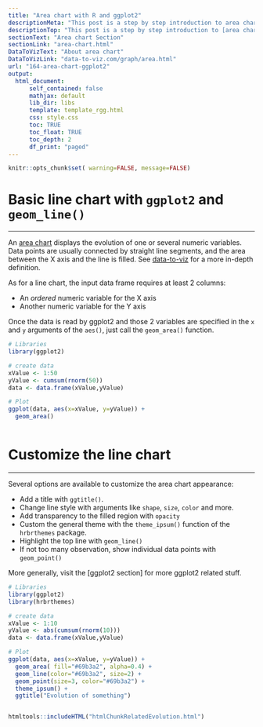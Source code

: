 ```yaml
---
title: "Area chart with R and ggplot2"
descriptionMeta: "This post is a step by step introduction to area chart with R and ggplot2. It provides several reproducible examples with explanation and R code."
descriptionTop: "This post is a step by step introduction to [area chart](area-chart.html) with R and [ggplot2](ggplot2.html). It provides several reproducible examples with explanation and R code."
sectionText: "Area chart Section"
sectionLink: "area-chart.html"
DataToVizText: "About area chart"
DataToVizLink: "data-to-viz.com/graph/area.html"
url: "164-area-chart-ggplot2"
output:
  html_document:
      self_contained: false    
      mathjax: default
      lib_dir: libs
      template: template_rgg.html
      css: style.css
      toc: TRUE
      toc_float: TRUE
      toc_depth: 2
      df_print: "paged"
---
```



```r
knitr::opts_chunk$set( warning=FALSE, message=FALSE)
```

<div class="container">




# Basic line chart with `ggplot2` and `geom_line()`
***

<div class = "row">

<div class = "col-md-6  col-sm-12 align-self-center">

An [area chart](area-chart.html) displays the evolution of one or several numeric variables. Data points are usually connected by straight line segments, and the area between the X axis and the line is filled. See [data-to-viz](https://www.data-to-viz.com/graph/line.html) for a more in-depth definition. 

As for a line chart, the input data frame requires at least 2 columns:

- An *ordered* numeric variable for the X axis
- Another numeric variable for the Y axis

Once the data is read by ggplot2 and those 2 variables are specified in the `x` and `y` arguments of the `aes()`, just call the `geom_area()` function.

</div>


<div class = "col-md-6  col-sm-12">

```r
# Libraries
library(ggplot2)

# create data
xValue <- 1:50
yValue <- cumsum(rnorm(50))
data <- data.frame(xValue,yValue)

# Plot
ggplot(data, aes(x=xValue, y=yValue)) +
  geom_area()
```


</div>
</div>



```r
```










# Customize the line chart
***

<div class = "row">

<div class = "col-md-6  col-sm-12 align-self-center">

Several options are available to customize the area chart appearance:

- Add a title with `ggtitle()`.
- Change line style with arguments like `shape`, `size`, `color` and more.
- Add transparency to the filled region with `opacity`
- Custom the general theme with the `theme_ipsum()` function of the `hrbrthemes` package.
- Highlight the top line with `geom_line()`
- If not too many observation, show individual data points with `geom_point()`

More generally, visit the [ggplot2 section] for more ggplot2 related stuff.

</div>


<div class = "col-md-6  col-sm-12">

```r
# Libraries
library(ggplot2)
library(hrbrthemes)

# create data
xValue <- 1:10
yValue <- abs(cumsum(rnorm(10)))
data <- data.frame(xValue,yValue)

# Plot
ggplot(data, aes(x=xValue, y=yValue)) +
  geom_area( fill="#69b3a2", alpha=0.4) +
  geom_line(color="#69b3a2", size=2) +
  geom_point(size=3, color="#69b3a2") +
  theme_ipsum() +
  ggtitle("Evolution of something")
```


</div>
</div>



```r
```













<!-- Close container -->
</div>




```r
htmltools::includeHTML("htmlChunkRelatedEvolution.html")
```
